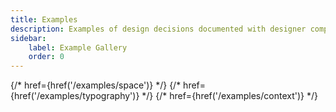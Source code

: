 ```yaml
---
title: Examples
description: Examples of design decisions documented with designer components.
sidebar:
    label: Example Gallery
    order: 0
---
```




<CardGrid>
    <LinkCard
        title="Color"
        href={href('/examples/color')}
        description="🎨 Color components, swatches, scales, and palettes"
    />
    <LinkCard
        title="Space"
        href={href('/examples/space')}
        description="📐 Space values and scales. Covers spacing units, paddings, margins, gaps, and measurements for responsive design."
    />
    {/* href={href('/examples/space')} */}
    <LinkCard
        title="Typography"
        description="🅰️ Typefaces, font families, font variants, and scales."
    />
    {/* href={href('/examples/typography')} */}
    <LinkCard
        title="Contexts"
        description="🫥 Color schemes, themes, devices, containers, surfaces, and custom contexts. Used to scope and adapt design decisions to specific usage scenarios."
    />
    {/* href={href('/examples/context')} */}
</CardGrid>
